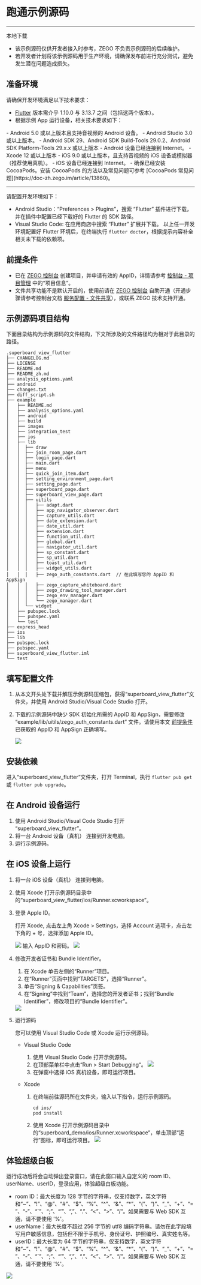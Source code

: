 # 跑通示例源码

---


<Card title="示例源码" href="https://artifact-demo.zego.im/SuperBoardSDK%2FFlutter%2FDemoSourceCode%2Fsuperboard_view_flutter.zip" target="_blank">
本地下载
</Card>

<Warning title="注意">

- 该示例源码仅供开发者接入时参考，ZEGO 不负责示例源码的后续维护。
- 若开发者计划将该示例源码用于生产环境，请确保发布前进行充分测试，避免发生潜在问题造成损失。
</Warning>

## 准备环境

请确保开发环境满足以下技术要求：
- [Flutter](https://flutter.dev/docs/get-started/install) 版本需介乎 1.10.0 与 3.13.7 之间（包括这两个版本）。
- 根据示例 App 运行设备，相关技术要求如下：

<Tabs>
<Tab title=" Android">
  - Android 5.0 或以上版本且支持音视频的 Android 设备。
  - Android Studio 3.0 或以上版本。
  - Android SDK 29、Android SDK Build-Tools 29.0.2、Android SDK Platform-Tools 29.x.x 或以上版本
  - Android 设备已经连接到 Internet。
</Tab>
<Tab title="iOS">
  - Xcode 12 或以上版本
  - iOS 9.0 或以上版本，且支持音视频的 iOS 设备或模拟器（推荐使用真机）。
  - iOS 设备已经连接到 Internet。
  - 确保已经安装 CocoaPods。安装 CocoaPods 的方法以及常见问题可参考 [CocoaPods 常见问题](https://doc-zh.zego.im/article/13860)。
</Tab>
</Tabs>

---

请配置开发环境如下：

- Android Studio：“Preferences > Plugins”，搜索 “Flutter” 插件进行下载，并在插件中配置已经下载好的 Flutter 的 SDK 路径。
- Visual Studio Code: 在应用商店中搜索 “Flutter” 扩展并下载。
以上任一开发环境配置好 Flutter 环境后，在终端执行 `flutter doctor`，根据提示内容补全相关未下载的依赖项。

## 前提条件

- 已在 [ZEGO 控制台](https://console.zego.im) 创建项目，并申请有效的 AppID，详情请参考 [控制台 - 项目管理](https://doc-zh.zego.im/article/12107) 中的“项目信息”。
- 文件共享功能不是默认开启的，使用前请在 [ZEGO 控制台](https://console.zego.im) 自助开通（开通步骤请参考控制台文档 [服务配置 - 文件共享](https://doc-zh.zego.im/article/14338)），或联系 ZEGO 技术支持开通。

## 示例源码项目结构

下面目录结构为示例源码的文件结构，下文所涉及的文件路径均为相对于此目录的路径。

```shell
.superboard_view_flutter
├── CHANGELOG.md
├── LICENSE
├── README.md
├── README_zh.md
├── analysis_options.yaml
├── android
├── changes.txt
├── diff_script.sh
├── example
│   ├── README.md
│   ├── analysis_options.yaml
│   ├── android
│   ├── build
│   ├── images
│   ├── integration_test
│   ├── ios
│   ├── lib
│   │  ├── draw
│   │  ├── join_room_page.dart
│   │  ├── login_page.dart
│   │  ├── main.dart
│   │  ├── menu
│   │  ├── quick_join_item.dart
│   │  ├── setting_environment_page.dart
│   │  ├── setting_page.dart
│   │  ├── superboard_page.dart
│   │  ├── superboard_view_page.dart
│   │  ├── uitils
│   │  │   ├── adapt.dart
│   │  │   ├── app_navigator_observer.dart
│   │  │   ├── capture_utils.dart
│   │  │   ├── date_extension.dart
│   │  │   ├── date_util.dart
│   │  │   ├── extension.dart
│   │  │   ├── function_util.dart
│   │  │   ├── global.dart
│   │  │   ├── navigator_util.dart
│   │  │   ├── sp_constant.dart
│   │  │   ├── sp_util.dart
│   │  │   ├── toast_util.dart
│   │  │   ├── widget_utils.dart
│   │  │   ├── zego_auth_constants.dart  // 在此填写您的 AppID 和 AppSign
│   │  │   ├── zego_capture_whiteboard.dart
│   │  │   ├── zego_drawing_tool_manager.dart
│   │  │   ├── zego_env_manager.dart
│   │  │   └── zego_manager.dart
│   │  └── widget
│   ├── pubspec.lock
│   ├── pubspec.yaml
│   └── test
├── express_head
├── ios
├── lib
├── pubspec.lock
├── pubspec.yaml
├── superboard_view_flutter.iml
└── test
```

## 填写配置文件

1. 从本文开头处下载并解压示例源码压缩包，获得“superboard_view_flutter”文件夹，并使用 Android Studio/Visual Code Studio 打开。

2. 下载的示例源码中缺少 SDK 初始化所需的 AppID 和 AppSign，需要修改 “example/lib/uitils/zego_auth_constants.dart” 文件。请使用本文 [前提条件](#前提条件) 已获取的 AppID 和 AppSign 正确填写。

    <Frame width="512" height="auto" caption=""><img src="https://doc-media.zego.im/sdk-doc/Pics/superboard/flutter/appID.png" /></Frame>

## 安装依赖

进入“superboard_view_flutter”文件夹，打开 Terminal，执行 `flutter pub get` 或 `flutter pub upgrade`。

## 在 Android 设备运行

1. 使用 Android Studio/Visual Code Studio 打开 “superboard_view_flutter”。
2. 将一台 Android 设备（真机） 连接到开发电脑。
3. 运行示例源码。

## 在 iOS 设备上运行

1. 将一台 iOS 设备（真机） 连接到电脑。
2. 使用 Xcode 打开示例源码目录中的“superboard_view_flutter/ios/Runner.xcworkspace”。
3. 登录 Apple ID。

    打开 Xcode, 点击左上角 Xcode > Settings，选择 Account 选项卡，点击左下角的 + 号，选择添加 Apple ID。
    <Frame width="512" height="auto" caption=""><img src="https://doc-media.zego.im/sdk-doc/Pics/superboard/flutter/login_AppleID.jpeg" /></Frame>
    输入 AppID 和密码。
    <Frame width="512" height="auto" caption=""><img src="https://doc-media.zego.im/sdk-doc/Pics/superboard/flutter/login.jpeg" /></Frame>
4. 修改开发者证书和 Bundle Identifier。
   1. 在 Xcode 单击左侧的“Runner”项目。
   2. 在“Runner”页面中找到“TARGETS”，选择“Runner”。
   3. 单击“Signing & Capabilities”页签。
   4. 在“Signing”中找到“Team”，选择您的开发者证书；找到“Bundle Identifier”，修改项目的“Bundle Identifier”。
   <Frame width="512" height="auto" caption=""><img src="https://doc-media.zego.im/sdk-doc/Pics/superboard/flutter/Signing_and_Capabilities.jpeg" /></Frame>

5. 运行源码

    您可以使用 Visual Studio Code 或 Xcode 运行示例源码。

    - Visual Studio Code
        1. 使用 Visual Studio Code 打开示例源码。
        2. 在顶部菜单栏中点击“Run > Start Debugging“。
            <Frame width="512" height="auto" caption=""><img src="https://doc-media.zego.im/sdk-doc/Pics/superboard/flutter/vscode_run.jpeg" /></Frame>
        3. 在弹窗中选择 iOS 真机设备，即可运行项目。

    - Xcode
        1. 在终端前往源码所在文件夹，输入以下指令，运行示例源码。
            ```shell
            cd ios/
            pod install
            ```
        2. 使用 Xcode 打开示例源码目录中的“superboard_demo/ios/Runner.xcworkspace”，单击顶部“运行”图标，即可运行项目。
            <Frame width="512" height="auto" caption=""><img src="https://doc-media.zego.im/sdk-doc/Pics/superboard/flutter/xcode_run.jpeg" /></Frame>

## 体验超级白板

运行成功后将会自动弹出登录窗口，请在此窗口输入自定义的 room ID、userName、userID，登录应用，体验超级白板功能。

<Warning title="注意">

- room ID：最大长度为 128 字节的字符串，仅支持数字，英文字符和“~”、“!”、“@”、“#”、“$”、“%”、“^”、“&”、“*”、“(”、“)”、“_”、“+”、“=”、“-”、“`”、“;”、“’”、“,”、“.”、“\<”、“>”、“/”。如果需要与 Web SDK 互通，请不要使用 '%'。
- userName：最大长度不超过 256 字节的 utf8 编码字符串。请勿在此字段填写用户敏感信息，包括但不限于手机号、身份证号、护照编号、真实姓名等。
- userID：最大长度为 64 字节的字符串，仅支持数字，英文字符和“~”、“!”、“@”、“#”、“$”、“%”、“^”、“&”、“*”、“(”、“)”、“_”、“+”、“=”、“-”、“`”、“;”、“’”、“,”、“.”、“\<”、“>”、“/”。如果需要与 Web SDK 互通，请不要使用 '%'。
</Warning>

<Frame width="256" height="auto" caption=""><img src="https://doc-media.zego.im/sdk-doc/Pics/superboard/flutter/demo_run.jpeg" /></Frame>
